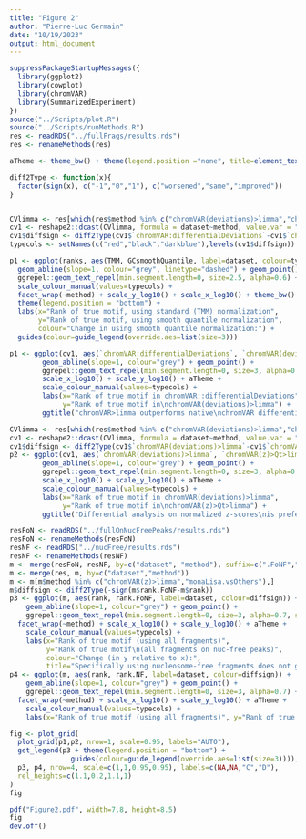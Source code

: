 ```yaml
---
title: "Figure 2"
author: "Pierre-Luc Germain"
date: "10/19/2023"
output: html_document
---
```


```r
suppressPackageStartupMessages({
  library(ggplot2)
  library(cowplot)
  library(chromVAR)
  library(SummarizedExperiment)
})
source("../Scripts/plot.R")
source("../Scripts/runMethods.R")
res <- readRDS("../fullFrags/results.rds")
res <- renameMethods(res)
```



```r
aTheme <- theme_bw() + theme(legend.position ="none", title=element_text(size=10), plot.title=element_text(size=10.5))

diff2Type <- function(x){
  factor(sign(x), c("-1","0","1"), c("worsened","same","improved"))
}


CVlimma <- res[which(res$method %in% c("chromVAR(deviations)>limma","chromVAR:differentialDeviations")),]
cv1 <- reshape2::dcast(CVlimma, formula = dataset~method, value.var = "rank")
cv1$diffsign <- diff2Type(cv1$`chromVAR:differentialDeviations`-cv1$`chromVAR(deviations)>limma`)
typecols <- setNames(c("red","black","darkblue"),levels(cv1$diffsign))

p1 <- ggplot(ranks, aes(TMM, GCsmoothQuantile, label=dataset, colour=type)) +
  geom_abline(slope=1, colour="grey", linetype="dashed") + geom_point() + 
  ggrepel::geom_text_repel(min.segment.length=0, size=2.5, alpha=0.6) + 
  scale_colour_manual(values=typecols) +
  facet_wrap(~method) + scale_y_log10() + scale_x_log10() + theme_bw() +
  theme(legend.position = "bottom") + 
  labs(x="Rank of true motif, using standard (TMM) normalization",
       y="Rank of true motif, using smooth quantile normalization",
       colour="Change in using smooth quantile normalization:") +
  guides(colour=guide_legend(override.aes=list(size=3)))

p1 <- ggplot(cv1, aes(`chromVAR:differentialDeviations`, `chromVAR(deviations)>limma`, label=dataset, colour=diffsign)) + 
        geom_abline(slope=1, colour="grey") + geom_point() + 
        ggrepel::geom_text_repel(min.segment.length=0, size=3, alpha=0.7) + 
        scale_x_log10() + scale_y_log10() + aTheme +
        scale_colour_manual(values=typecols) +
        labs(x="Rank of true motif in chromVAR::differentialDeviations",
             y="Rank of true motif in\nchromVAR(deviations)>limma") +
        ggtitle("chromVAR>limma outperforms native\nchromVAR differential analysis")

CVlimma <- res[which(res$method %in% c("chromVAR(deviations)>limma","chromVAR(z)>Qt>limma")),]
cv1 <- reshape2::dcast(CVlimma, formula = dataset~method, value.var = "rank")
cv1$diffsign <- diff2Type(cv1$`chromVAR(deviations)>limma`-cv1$`chromVAR(z)>Qt>limma`)
p2 <- ggplot(cv1, aes(`chromVAR(deviations)>limma`, `chromVAR(z)>Qt>limma`, label=dataset, colour=diffsign)) + 
        geom_abline(slope=1, colour="grey") + geom_point() + 
        ggrepel::geom_text_repel(min.segment.length=0, size=3, alpha=0.7) + 
        scale_x_log10() + scale_y_log10() + aTheme +
        scale_colour_manual(values=typecols) +
        labs(x="Rank of true motif in chromVAR(deviations)>limma",
             y="Rank of true motif in\nchromVAR(z)>Qt>limma") +
        ggtitle("Differential analysis on normalized z-scores\nis preferable to using the adjusted deviations")
```

```r
resFoN <- readRDS("../fullOnNucFreePeaks/results.rds")
resFoN <- renameMethods(resFoN)
resNF <- readRDS("../nucFree/results.rds")
resNF <- renameMethods(resNF)
m <- merge(resFoN, resNF, by=c("dataset", "method"), suffix=c(".FoNF",".NF"))
m <- merge(res, m, by=c("dataset","method"))
m <- m[m$method %in% c("chromVAR(z)>limma","monaLisa.vsOthers"),]
m$diffsign <- diff2Type(-sign(m$rank.FoNF-m$rank))
p3 <- ggplot(m, aes(rank, rank.FoNF, label=dataset, colour=diffsign)) + 
    geom_abline(slope=1, colour="grey") + geom_point() + 
    ggrepel::geom_text_repel(min.segment.length=0, size=3, alpha=0.7, show.legend=FALSE) + 
  facet_wrap(~method) + scale_x_log10() + scale_y_log10() + aTheme + 
    scale_colour_manual(values=typecols) +
    labs(x="Rank of true motif (using all fragments)",
         y="Rank of true motif\n(all fragments on nuc-free peaks)",
         colour="Change (in y relative to x):",
         title="Specifically using nucleosome-free fragments does not generally improve results")
p4 <- ggplot(m, aes(rank, rank.NF, label=dataset, colour=diffsign)) + 
    geom_abline(slope=1, colour="grey") + geom_point() + 
    ggrepel::geom_text_repel(min.segment.length=0, size=3, alpha=0.7) + 
  facet_wrap(~method) + scale_x_log10() + scale_y_log10() + aTheme +
    scale_colour_manual(values=typecols) +
    labs(x="Rank of true motif (using all fragments)", y="Rank of true motif\n(only nuc-free fragments)")
```


```r
fig <- plot_grid(
  plot_grid(p1,p2, nrow=1, scale=0.95, labels="AUTO"),
  get_legend(p3 + theme(legend.position = "bottom") + 
               guides(colour=guide_legend(override.aes=list(size=3)))),
  p3, p4, nrow=4, scale=c(1,1,0.95,0.95), labels=c(NA,NA,"C","D"),
  rel_heights=c(1.1,0.2,1.1,1)
)
fig
```

```r
pdf("Figure2.pdf", width=7.8, height=8.5)
fig
dev.off()
```